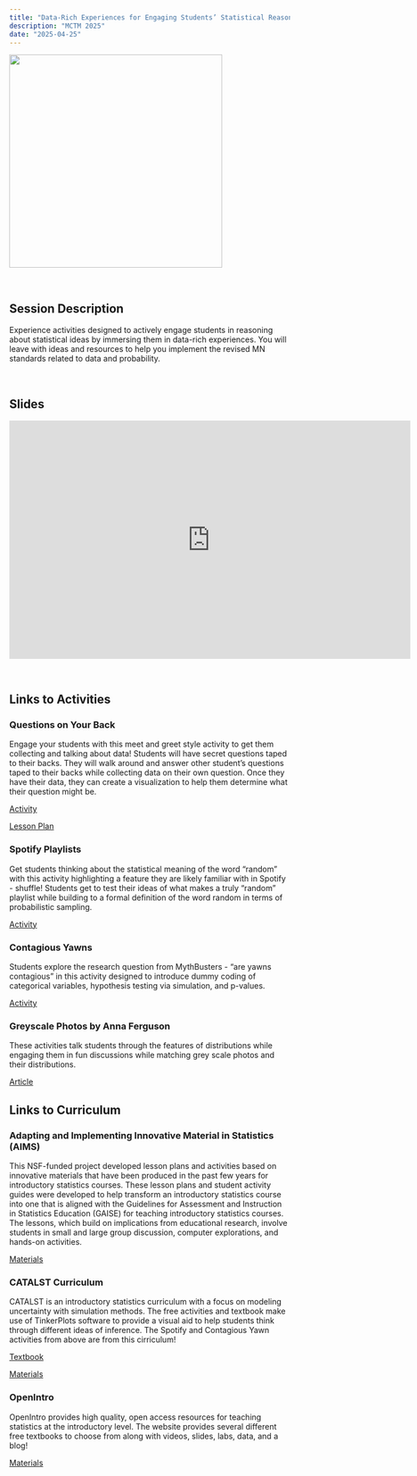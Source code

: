 ```yaml
---
title: "Data-Rich Experiences for Engaging Students’ Statistical Reasoning"
description: "MCTM 2025"
date: "2025-04-25"
---
```


![](images/mctm-data-rich.png){width="382"}

<br />

## Session Description

Experience activities designed to actively engage students in reasoning about statistical ideas by immersing them in data-rich experiences. You will leave with ideas and resources to help you implement the revised MN standards related to data and probability.

<br />

## Slides

```{=html}
<iframe src="https://docs.google.com/presentation/d/e/2PACX-1vTue1mlRehAVDwDt_Jcp6OSmSOREdXNGcMcYVTAqypbLk6waJh9dKoSGSLBpnDqJSDlazb-e9LQebo5/embed?start=false&loop=false&delayms=3000" frameborder="0" width="720" height="426.753" allowfullscreen="true" mozallowfullscreen="true" webkitallowfullscreen="true"></iframe>
```

<br />

## Links to Activities

### Questions on Your Back

Engage your students with this meet and greet style activity to get them collecting and talking about data! Students will have secret questions taped to their backs. They will walk around and answer other student's questions taped to their backs while collecting data on their own question. Once they have their data, they can create a visualization to help them determine what their question might be. 

[Activity](files/mctm25-data-rich/questions-on-back-student.pdf)

[Lesson Plan](files/mctm25-data-rich/questions-on-back-instructor.pdf)


### Spotify Playlists

Get students thinking about the statistical meaning of the word "random" with this activity highlighting a feature they are likely familiar with in Spotify - shuffle! Students get to test their ideas of what makes a truly "random" playlist while building to a formal definition of the word random in terms of probabilistic sampling.

[Activity](files/mctm25-data-rich/spotify.pdf)

### Contagious Yawns

Students explore the research question from MythBusters - "are yawns contagious" in this activity designed to introduce dummy coding of categorical variables, hypothesis testing via simulation, and p-values.

[Activity](files/mctm25-data-rich/contagious-yawns.pdf)

### Greyscale Photos by Anna Ferguson

These activities talk students through the features of distributions while engaging them in fun discussions while matching grey scale photos and their distributions.

[Article](https://doi.org/10.1080/26939169.2024.2351570)

## Links to Curriculum

### Adapting and Implementing Innovative Material in Statistics (AIMS)

This NSF-funded project developed lesson plans and activities based on innovative materials that have been produced in the past few years for introductory statistics courses. These lesson plans and student activity guides were developed to help transform an introductory statistics course into one that is aligned with the Guidelines for Assessment and Instruction in Statistics Education (GAISE) for teaching introductory statistics courses. The lessons, which build on implications from educational research, involve students in small and large group discussion, computer explorations, and hands-on activities.

[Materials](https://github.com/zief0002/aims)

### CATALST Curriculum

CATALST is an introductory statistics curriculum with a focus on modeling uncertainty with simulation methods. The free activities and textbook make use of TinkerPlots software to provide a visual aid to help students think through different ideas of inference. The Spotify and Contagious Yawn activities from above are from this cirriculum!


[Textbook](https://zief0002.github.io/statistical-thinking/)

[Materials](https://github.com/zief0002/statistical-thinking)

### OpenIntro

OpenIntro provides high quality, open access resources for teaching statistics at the introductory level. The website provides several different free textbooks to choose from along with videos, slides, labs, data, and a blog!

[Materials](https://www.openintro.org/book/os/)
